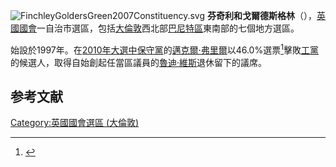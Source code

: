 [[File:FinchleyGoldersGreen2007Constituency.svg|right]]
'''芬奇利和戈爾德斯格林'''（{{lang-en|Finchley and Golders Green}}），[[英國|英國]][[英國國會|國會]]一自治市選區，包括[[大倫敦|大倫敦]]西北部[[巴尼特區|巴尼特區]]東南部的七個地方選區。

始設於1997年。在[[2010年英國大選|2010年大選中]][[保守黨_(英國)|保守黨]]的[[邁克爾·弗里爾|邁克爾·弗里爾]]以46.0%選票<ref name="">{{cite news
|publisher=[[英國廣播公司|英國廣播公司]]
|date=2010年5月7日
|title=Election 2010/Constituency/Finchley and Golders Green
|url=http://news.bbc.co.uk/1/shared/election2010/results/constituency/b75.stm
|accessdate=2010年10月3日
|archive-date=2017年9月6日
|archive-url=https://web.archive.org/web/20170906042901/http://news.bbc.co.uk/1/shared/election2010/results/constituency/b75.stm
|dead-url=no
}}</ref>擊敗[[工黨_(英國)|工黨]]的候選人，取得自始創起任當區議員的[[魯迪·維斯|魯迪·維斯]]退休留下的議席。
==参考文献==
{{refs}}

{{DEFAULTSORT:Finchley and Golders Green (UK Parliament constituency)}}
{{英國國會選區 (倫敦)}}
[[Category:英國國會選區_(大倫敦)|Category:英國國會選區 (大倫敦)]]
{{UK-stub}}